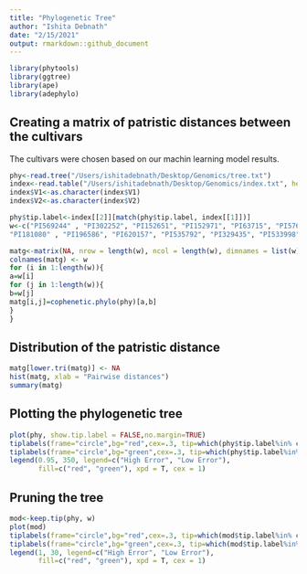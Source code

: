 ```yaml
---
title: "Phylogenetic Tree"
author: "Ishita Debnath"
date: "2/15/2021"
output: rmarkdown::github_document
---
```


```r
library(phytools)
library(ggtree)
library(ape)
library(adephylo)
```
## Creating a matrix of patristic distances between the cultivars

The cultivars were chosen based on our machin learning model results.
```r
phy<-read.tree("/Users/ishitadebnath/Desktop/Genomics/tree.txt")
index<-read.table("/Users/ishitadebnath/Desktop/Genomics/index.txt", header = F)
index$V1<-as.character(index$V1)
index$V2<-as.character(index$V2)

phy$tip.label<-index[[2]][match(phy$tip.label, index[[1]])]
w<-c("PI569244" , "PI302252", "PI152651", "PI152971", "PI63715", "PI576401", "PI641860", "PI181083", "PI180348","PI563032", "PI656065","PI154987", "PI197542","PI656035","PI176766",
"PI181080" , "PI196586", "PI620157", "PI535792", "PI329435", "PI533998","PI152828", "PI506030", "PI535785","PI535783", "PI641817","PI506030", "PI641815", "PI329338", "PI146890")

matg<-matrix(NA, nrow = length(w), ncol = length(w), dimnames = list(w))
colnames(matg) <- w
for (i in 1:length(w)){
a=w[i]
for (j in 1:length(w)){
b=w[j]
matg[i,j]=cophenetic.phylo(phy)[a,b]
}
}
```
## Distribution of the patristic distance
```r
matg[lower.tri(matg)] <- NA
hist(matg, xlab = "Pairwise distances")
summary(matg)
```

## Plotting the phylogenetic tree
```r
plot(phy, show.tip.label = FALSE,no.margin=TRUE)
tiplabels(frame="circle",bg="red",cex=.3, tip=which(phy$tip.label%in% c( "PI569244" , "PI302252", "PI152651", "PI152971", "PI63715", "PI576401", "PI641860", "PI181083", "PI180348","PI563032", "PI656065","PI154987", "PI197542","PI656035","PI176766")))
tiplabels(frame="circle",bg="green",cex=.3, tip=which(phy$tip.label%in% c( "PI181080" , "PI196586", "PI620157", "PI535792", "PI329435", "PI533998","PI152828", "PI506030", "PI535785","PI535783", "PI641817","PI506030", "PI641815", "PI329338", "PI146890")))
legend(0.95, 350, legend=c("High Error", "Low Error"),
       fill=c("red", "green"), xpd = T, cex = 1)
```

## Pruning the tree
```r
mod<-keep.tip(phy, w)
plot(mod)
tiplabels(frame="circle",bg="red",cex=.3, tip=which(mod$tip.label%in% c( "PI569244" , "PI302252", "PI152651", "PI152971", "PI63715", "PI576401", "PI641860", "PI181083", "PI180348","PI563032", "PI656065","PI154987", "PI197542","PI656035","PI176766")))
tiplabels(frame="circle",bg="green",cex=.3, tip=which(mod$tip.label%in% c( "PI181080" , "PI196586", "PI620157", "PI535792", "PI329435", "PI533998","PI152828", "PI506030", "PI535785","PI535783", "PI641817","PI506030", "PI641815", "PI329338", "PI146890")))
legend(1, 30, legend=c("High Error", "Low Error"),
       fill=c("red", "green"), xpd = T, cex = 1)
```
